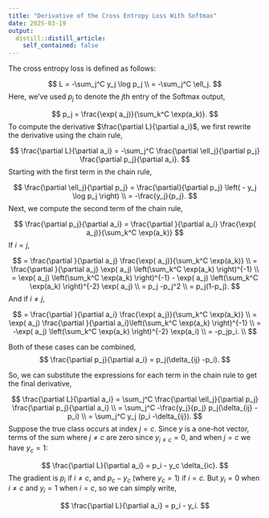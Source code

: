 ```yaml
---
title: "Derivative of the Cross Entropy Loss With Softmax"
date: 2025-03-19
output:
  distill::distill_article:
    self_contained: false
---
```


The cross entropy loss is defined as follows:

$$
  L = -\sum_j^C y_j \log p_j \\
  = -\sum_j^C \ell_j.
$$
Here, we've used $p_j$ to denote the $j$th entry of the Softmax output,

$$
  p_j = \frac{\exp( a_j)}{\sum_k^C \exp(a_k)}.
$$
To compute the derivative $\frac{\partial L}{\partial a_i}$, we first rewrite the derivative using the chain rule,

$$
  \frac{\partial L}{\partial a_i} = -\sum_j^C \frac{\partial \ell_j}{\partial p_j} \frac{\partial p_j}{\partial a_i}.
$$
Starting with the first term in the chain rule,

$$
  \frac{\partial \ell_j}{\partial p_j} = \frac{\partial}{\partial p_j} \left( - y_j \log p_j \right) \\
   = -\frac{y_j}{p_j}.
$$ 
Next, we compute the second term of the chain rule,

$$
  \frac{\partial p_j}{\partial a_i} = \frac{\partial }{\partial a_i} \frac{\exp( a_j)}{\sum_k^C \exp(a_k)}
$$
If $i=j$, 

$$
  = \frac{\partial }{\partial a_j} \frac{\exp( a_j)}{\sum_k^C \exp(a_k)} \\
  = \frac{\partial }{\partial a_j} \exp( a_j) \left(\sum_k^C \exp(a_k) \right)^{-1} \\
  = \exp( a_j) \left(\sum_k^C \exp(a_k) \right)^{-1} - 
    \exp( a_j) \left(\sum_k^C \exp(a_k) \right)^{-2} \exp( a_j) \\
  = p_j -p_j^2 \\
  = p_j(1-p_j).
$$
And if $i \neq j$,

$$
  = \frac{\partial }{\partial a_i} \frac{\exp( a_j)}{\sum_k^C \exp(a_k)} \\
  = \exp( a_j) \frac{\partial }{\partial a_i}\left(\sum_k^C \exp(a_k) \right)^{-1} \\
  = -\exp( a_j) \left(\sum_k^C \exp(a_k) \right)^{-2} \exp(a_i) \\
  = -p_jp_i. \\
$$

Both of these cases can be combined,
$$
  \frac{\partial p_j}{\partial a_i} = p_j(\delta_{ij} -p_i).
$$

So, we can substitute the expressions for each term in the chain rule to get the final derivative,

$$
  \frac{\partial L}{\partial a_i} = \sum_j^C \frac{\partial \ell_j}{\partial p_j} \frac{\partial p_j}{\partial a_i} \\
   =  \sum_j^C -\frac{y_j}{p_j} p_j(\delta_{ij} - p_i) \\
   =  \sum_j^C y_j (p_i -\delta_{ij}). 
$$
Suppose the true class occurs at index $j=c$. Since $y$ is a one-hot vector, terms of the sum where $j \neq c$ are zero since $y_{j\neq c}=0$, and when $j=c$ we have $y_c = 1$:

$$
  \frac{\partial L}{\partial a_i} = p_i - y_c \delta_{ic}.
$$
The gradient is $p_i$ if $i\neq c$, and $p_c - y_c$ (where $y_c=1$) if $i = c$. But $y_i = 0$ when $i\neq c$ and $y_i=1$ when $i=c$, so we can simply write,

$$
  \frac{\partial L}{\partial a_i} = p_i - y_i.
$$

